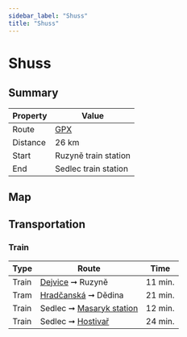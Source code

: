 ```yaml
---
sidebar_label: "Shuss"
title: "Shuss"
---
```


# Shuss

## Summary

| Property | Value |
| --- | --- |
| Route | [GPX](/gpx/prague-trails-shuss.gpx) &nbsp; <TrailRouteLink id="shuss"></TrailRouteLink> |
| Distance | 26 km |
| Start | Ruzyně train station |
| End | Sedlec train station |

## Map

<GarminEmbeddedCourse id="211914796"></GarminEmbeddedCourse>

## Transportation

### Train

| Type | Route | Time |
| --- | --- | --- |
| Train | [Dejvice](https://www.seznam.cz/jizdnirady/pubt%3A15212556%3A9gyTwxX.mu-%3Epubt%3A15212575%3A9gkHyxXw0p?o=528&t=0 "See timetable" ) ➞ Ruzyně | 11 min. |
| Tram | [Hradčanská](https://www.seznam.cz/jizdnirady/pubt%3A15693725%3A9gzNPxX.uo-%3Epubt%3A25793830%3A9gi1BxXyGT?o=544&t=0 "See timetable" ) ➞ Dědina | 21 min. |
| Train | Sedlec ➞ [Masaryk station](https://www.seznam.cz/jizdnirady/pubt%3A15212578%3A9gxXAxYJ-h-%3Epubt%3A15212549%3A9hC5MxXxXb?o=528&t=0 "See timetable") | 12 min. |
| Train | Sedlec ➞ [Hostivař](https://www.seznam.cz/jizdnirady/pubt%3A15212578%3A9gxX0xYJ-f-%3Epubt%3A15212564%3A9hSeoxXnZ3?o=528&t=0 "See timetable") | 24 min. |
